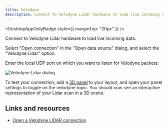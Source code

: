 ```yaml
---
title: Velodyne
description: Connect to Velodyne Lidar hardware to load live incoming data.
---
```



<DesktopAppOnlyBadge style={{ marginTop: "20px" }} />

Connect to Velodyne Lidar hardware to load live incoming data.

Select "Open connection" in the "Open data source" dialog, and select the "Velodyne Lidar" option.

Enter the local UDP port on which you want to listen for Velodyne packets:

![Velodyne Lidar dialog](/img/docs/connecting-to-data/velodyne.png)

To test your connection, add a [3D panel](/docs/visualization/panels/3d) to your layout, and open your panel settings to toggle on the velodyne topic. You should now see an interactive representation of your Lidar scan in a 3D scene.

## Links and resources

- [Open a Velodyne LIDAR connection](/blog/opening-a-velodyne-lidar-connection)
